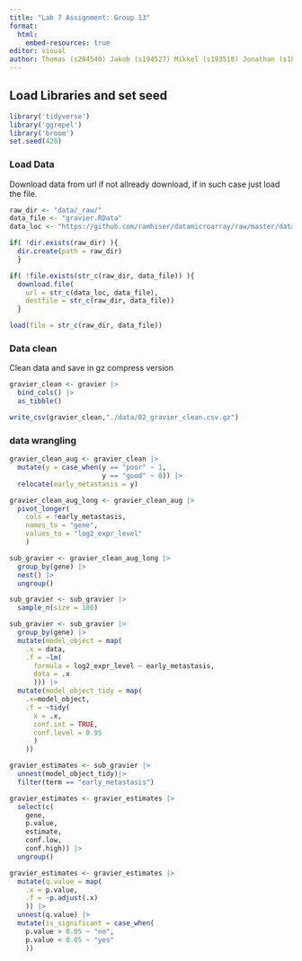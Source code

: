 ```yaml
---
title: "Lab 7 Assignment: Group 13"
format:
  html:
    embed-resources: true
editor: visual
author: Thomas (s204540) Jakob (s194527) Mikkel (s193518) Jonathan (s184243) El Mehdi (s194533)
---
```


## **Load Libraries and set seed**

```r
library('tidyverse') 
library('ggrepel')
library('broom')
set.seed(420)
```

### **Load Data**

Download data from url if not allready download, if in such case just load the file.

```r
raw_dir <- "data/_raw/" 
data_file <- "gravier.RData" 
data_loc <- "https://github.com/ramhiser/datamicroarray/raw/master/data/"  

if( !dir.exists(raw_dir) ){
  dir.create(path = raw_dir) 
  } 

if( !file.exists(str_c(raw_dir, data_file)) ){   
  download.file(    
    url = str_c(data_loc, data_file),
    destfile = str_c(raw_dir, data_file))
  } 

load(file = str_c(raw_dir, data_file))
```

### **Data clean**

Clean data and save in gz compress version

```r
gravier_clean <- gravier |>
  bind_cols() |>
  as_tibble() 

write_csv(gravier_clean,"./data/02_gravier_clean.csv.gz")
```

### **data wrangling**

```r
gravier_clean_aug <- gravier_clean |>
  mutate(y = case_when(y == "poor" ~ 1,
                       y == "good" ~ 0)) |>
  relocate(early_metastasis = y)  

gravier_clean_aug_long <- gravier_clean_aug |>
  pivot_longer(     
    cols = !early_metastasis,
    names_to = "gene",
    values_to = "log2_expr_level"
    )  

sub_gravier <- gravier_clean_aug_long |>
  group_by(gene) |> 
  nest() |>
  ungroup()  

sub_gravier <- sub_gravier |>
  sample_n(size = 100)  

sub_gravier <- sub_gravier |>  
  group_by(gene) |> 
  mutate(model_object = map(
    .x = data,
    .f = ~lm(
      formula = log2_expr_level ~ early_metastasis,
      data = .x     
      ))) |>    
  mutate(model_object_tidy = map(     
    .x=model_object,     
    .f = ~tidy(       
      x = .x,       
      conf.int = TRUE,
      conf.level = 0.95
      )   
    ))  

gravier_estimates <- sub_gravier |>
  unnest(model_object_tidy)|>
  filter(term == "early_metastasis")

gravier_estimates <- gravier_estimates |>
  select(c(
    gene,
    p.value,
    estimate,
    conf.low,
    conf.high)) |>
  ungroup()

gravier_estimates <- gravier_estimates |> 
  mutate(q.value = map(     
    .x = p.value,     
    .f = ~p.adjust(.x)   
    )) |>    
  unnest(q.value) |> 
  mutate(is_significant = case_when(
    p.value > 0.05 ~ "no",
    p.value < 0.05 ~ "yes"
    ))
```
